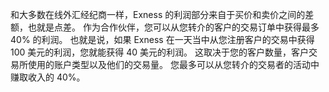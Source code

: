 
和大多数在线外汇经纪商一样，Exness 的利润部分来自于买价和卖价之间的差额，也就是点差。 作为合作伙伴，您可以从您转介的客户的交易订单中获得最多 40% 的利润。 也就是说，如果 Exness 在一天当中从您注册客户的交易中获得 100 美元的利润，您就能获得 40 美元的利润。
这取决于您的客户数量，客户交易所使用的账户类型以及他们的交易量。 您最多可以从您转介的交易者的活动中赚取收入的 40%。